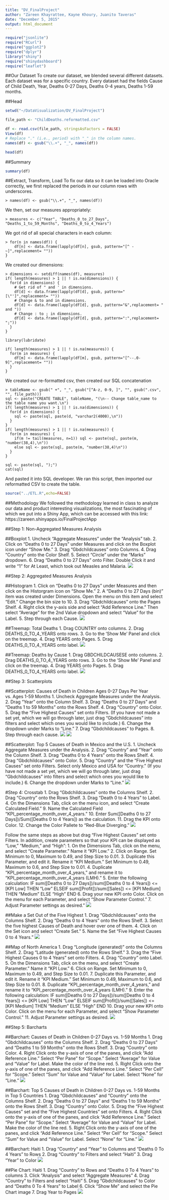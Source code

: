 ```yaml
---
title: "DV_FinalProject"
author: "Zareen Khayrattee, Kayne Khoury, Juanito Taveras"
date: "December 5, 2015"
output: html_document
---
```

```r
require("jsonlite")
require("RCurl")
require("ggplot2")
require("dplyr")
library("shiny")
require("shinydashboard")
require("leaflet")
```

##Our Dataset
To create our dataset, we blended several different datasets.
Each dataset was for a specific country.
Every dataset had the fields Cause of Child Death, Year, Deaths 0-27 Days, Deaths 0-4 years, Deaths 1-59 months.

##Head
```r
setwd("~/DataVisualization/DV_FinalProject")

file_path <- "ChildDeaths.reformatted.csv"

df <- read.csv(file_path, stringsAsFactors = FALSE)
View(df)
# Replace "." (i.e., period) with "_" in the column names.
names(df) <- gsub("\\.+", "_", names(df))

head(df)
```

##Summary
```r
summary(df)
```

##Extract, Transform, Load
To fix our data so it can be loaded into Oracle correctly, we first replaced the periods in our column rows with underscores. 
```
> names(df) <- gsub("\\.+", "_", names(df))
```
We then, set our measures appropriately:
```
> measures <- c("Year", "Deaths_0_to_27_Days", "Deaths_1_to_59_Months", "Deaths_0_to_4_Years") 
```
We got rid of all special characters in each column:
```
> for(n in names(df)) {
    df[n] <- data.frame(lapply(df[n], gsub, pattern="[^ -~]",replacement= ""))
}
```
We created our dimensions:
```
> dimensions <- setdiff(names(df), measures)
if( length(measures) > 1 || ! is.na(dimensions)) {
  for(d in dimensions) {
    # Get rid of " and ' in dimensions.
    df[d] <- data.frame(lapply(df[d], gsub, pattern="[\"']",replacement= ""))
    # Change & to and in dimensions.
    df[d] <- data.frame(lapply(df[d], gsub, pattern="&",replacement= " and "))
    # Change : to ; in dimensions.
    df[d] <- data.frame(lapply(df[d], gsub, pattern=":",replacement= ";"))
  }
}

library(lubridate)

if( length(measures) > 1 || ! is.na(measures)) {
  for(m in measures) {
    df[m] <- data.frame(lapply(df[m], gsub, pattern="[^--.0-9]",replacement= ""))
  }
}
```

We created our re-formatted csv, then created our SQL concatenation
```
> tableName <- gsub(" +", "_", gsub("[^A-z, 0-9, ]", "", gsub(".csv", "", file_path)))
sql <- paste("CREATE TABLE", tableName, "(\n-- Change table_name to the table name you want.\n")
if( length(measures) > 1 || ! is.na(dimensions)) {
  for(d in dimensions) {
    sql <- paste(sql, paste(d, "varchar2(4000),\n"))
  }
}
if( length(measures) > 1 || ! is.na(measures)) {
  for(m in measures) {
    if(m != tail(measures, n=1)) sql <- paste(sql, paste(m, "number(38,4),\n"))
    else sql <- paste(sql, paste(m, "number(38,4)\n"))
  }
}

sql <- paste(sql, ");")
cat(sql)
```
And pasted it into SQL developer. We ran this script, then imported our reformatted CSV to create the table.

```r
source("../ETL.R",echo=FALSE)
```

##Methodology
We followed the methodology learned in class to analyze our data and product interesting visualizations, the most fascinating of which we put into a Shiny App, which can be accessed with this link:
https://zareen.shinyapps.io/FinalProjectApp

##Step 1: Non-Aggregated Measures Analysis

##Boxplot
1. Uncheck "Aggregate Measures" under the "Analysis" tab.
2. Click on "Deaths 0 to 27 Days" under Measures and click on the Boxplot icon under "Show Me."
3. Drag "Gbdchildcauses" onto Columns.
4. Drag "Country" onto the Color Shelf.
5. Select "Circle" under the "Marks" dropdown.
6. Drag "Deaths 0 to 27 Days" onto Filter. Double Click it and write "1" for At Least, which took out Measles and Malaria.
![](../02 Tableau/Boxplot1.jpg)

##Step 2: Aggregated Measures Analysis

##Histogram
1. Click on "Deaths 0 to 27 Days" under Measures and then click on the Historgram icon on "Show Me."
2. A "Deaths 0 to 27 Days (bin)" item was created under Dimensions. Open the menu on this item and select "Edit." Change the bin size to 10.
3. Drag "Gbdchildcauses" onto the Pages Shelf.
4. Right click the y-axis side and select "Add Reference Line." Then select "Average" for the 2nd Value dropdown and select "Value" for the Label.
5. Step through each Cause.
![](../02 Tableau/histogram_screenshot.jpg)

##Treemap: Total Deaths
1. Drag COUNTRY onto columns.
2. Drag DEATHS_0_TO_4_YEARS onto rows.
3. Go to the 'Show Me' Panel and click on the treemap.
4. Drag YEARS onto Pages.
5. Drag DEATHS_0_TO_4_YEARS onto label.
![](../02 Tableau/Treemap total deaths1.jpg)

##Treemap: Deaths by Cause
1. Drag GBDCHILDCAUSESE onto columns.
2. Drag DEATHS_0_TO_4_YEARS onto rows.
3. Go to the 'Show Me' Panel and click on the treemap.
4. Drag YEARS onto Pages.
5. Drag DEATHS_0_TO_4_YEARS onto label.
![](../02 Tableau/Treemap Deaths by Cause1.jpg)

##Step 3: Scatterplots

##Scatterplot: Causes of Death in Children Ages 0-27 Days Per Year vs. Ages 1-59 Months
1. Uncheck Aggregate Measures under the Analysis.
2. Drag "Year" onto the Column Shelf.
3. Drag "Deaths 0 to 27 Days" and "Deaths 1 to 59 Months" onto the Rows Shelf.
4. Drag "Country" onto Color.
5. Drag the "Five Highest Causes"
set onto Filters. (If you have not made a set yet, which we will go through later, just drag "Gbdchildcauses" into filters and select which ones you would like to include.)
6. Change the dropdown under Marks to "Line."
7. Drag "Gbdchildcauses" to Pages.
8. Step through each cause.
![](../02 Tableau/Scatterplot2.jpg)
![](../02 Tableau/Scatterplot3.jpg)

##Scatterplot: Top 5 Causes of Death in Mexico and the U.S.
1. Uncheck Aggregate Measures under the Analysis.
2. Drag "Country" and "Year" onto the Column Shelf.
3. Drag "Deaths 0 to 4 Years" onto the Rows Shelf.
4. Drag "Gbdchildcauses" onto Color.
5. Drag "Country" and the "Five Highest Causes"
set onto Filters. Select only Mexico and USA for "Country." (If you have not made a set yet, which we will go through later, just drag "Gbdchildcauses" into filters and select which ones you would like to include.)
6. Change the dropdown under Marks to "Line."
![](../02 Tableau/MexicoUS Scatterplot1.jpg)

#Step 4: Crosstab
1. Drag "Gbdchildcauses" onto the Columns Shelf.
2. Drag "Country" onto the Rows Shelf.
3. Drag "Death 0 to 4 Years" to Label.
4. On the Dimensions Tab, click on the menu icon, and select "Create Calculated Field."
9. Name the Calculated Field "KPI_percentage_month_over_4_years."
10. Enter Sum([Deaths 0 to 27 Days])/Sum([Deaths 0 to 4 Years]) as the calculation.
11. Drag the KPI onto Color.
12. Change the Color Pallete to "Red-Blue Diverging."
![](../02 Tableau/Crosstab.jpg)

Follow the same steps as above but drag "Five Highest Causes" set onto Filters.
In addition, create parameters so that your KPI can be displayed as "Low," "Medium," and "High":
1. On the Dimensions Tab, click on the menu, and select "Create Parameter." Name it "KPI Low."
2. Click on Range. Set Minimum to 0, Maximum to 0.49, and Step Size to 0.01.
3. Duplicate this Parameter, and edit it. Rename it "KPI Medium." Set Minimum to 0.49, Maximum to 0.6, and Step Size to 0.01.
4. Duplicate "KPI_percentage_month_over_4_years," and rename it to "KPI_percentage_month_over_4_years (LMH)."
5. Enter the following calculation:
IF sum([Deaths 0 to 27 Days])/sum([Deaths 0 to 4 Years])	<= [KPI	Low] THEN "Low"
ELSEIF sum([Profit])/sum([Sales])	<= [KPI Medium] THEN "Medium"
ELSE "High"
END
6. Drag your new KPI onto Color.
Click on the menu for each Parameter, and select "Show Parameter Control."
7. Adjust Parameter settings as desired."
![](../02 Tableau/Crosstab2.jpg)

##Make a Set Out of the Five Highest
1. Drag "Gbdchildcauses" onto the Columns Shelf.
2. Drag "Deaths 0 to 4 Years" onto the Rows Shelf.
3. Select the five highest Causes of Death and hover over one of them.
4. Click on the Set icon and select "Create Set."
5. Name the Set "Five Highest Causes 0 to 4 Years."
![](../02 Tableau/Five Highest.jpg)

##Map of North America
1. Drag "Longitude (generated)" onto the Columns Shelf.
2. Drag "Latitude (generated) onto the Rows Shelf."
3. Drag the "Five Highest Causes 0 to 4 Years" set onto Filters.
4. Drag "Country" onto Label.
5. On the Dimensions Tab, click on the menu, and select "Create Parameter." Name it "KPI Low."
6. Click on Range. Set Minimum to 0, Maximum to 0.49, and Step Size to 0.01.
7. Duplicate this Parameter, and edit it. Rename it "KPI Medium." Set Minimum to 0.49, Maximum to 0.6, and Step Size to 0.01.
8. Duplicate "KPI_percentage_month_over_4_years," and rename it to "KPI_percentage_month_over_4_years (LMH)."
9. Enter the following calculation:
IF sum([Deaths 0 to 27 Days])/sum([Deaths 0 to 4 Years])	<= [KPI	Low] THEN "Low"
ELSEIF sum([Profit])/sum([Sales])	<= [KPI Medium] THEN "Medium"
ELSE "High"
END
10. Drag your new KPI onto Color.
Click on the menu for each Parameter, and select "Show Parameter Control."
11. Adjust Parameter settings as desired.
![](../02 Tableau/Map2_1.jpg)

##Step 5: Barcharts

##Barchart: Causes of Death in Children 0-27 Days vs. 1-59 Months
1. Drag "Gbdchildcauses" onto the Columns Shelf.
2. Drag "Deaths 0 to 27 Days" and "Deaths 1 to 59 Months" onto the Rows Shelf.
3. Drag "Country" onto Color.
4. Right Click onto the y-axis of one of the panes, and click "Add Reference Line." Select "Per Pane" for "Scope." Select "Average" for Value and "Value" for Label. Make the color of the line red.
5. Right Click onto the y-axis of one of the panes, and click "Add Reference Line." Select "Per Cell" for "Scope." Select "Sum" for Value and "Value" for Label. Select "None" for "Line."
![](../02 Tableau/Barchart.jpg)

##Barchart: Top 5 Causes of Death in Children 0-27 Days vs. 1-59 Months in Top 5 Countries
1. Drag "Gbdchildcauses" and "Country" onto the Columns Shelf.
2. Drag "Deaths 0 to 27 Days" and "Deaths 1 to 59 Months" onto the Rows Shelf.
3. Drag "Country" onto Color.
5. Drag the "Five Highest Causes" set and the "Five Highest Countries" set onto Filters.
4. Right Click onto the y-axis of one of the panes, and click "Add Reference Line." Select "Per Pane" for "Scope." Select "Average" for Value and "Value" for Label. Make the color of the line red.
5. Right Click onto the y-axis of one of the panes, and click "Add Reference Line." Select "Per Cell" for "Scope." Select "Sum" for Value and "Value" for Label. Select "None" for "Line."
![](../02 Tableau/Barchart2.jpg)

##Barchart: Haiti
1. Drag "Country" and "Year" to Columns and "Deaths 0 To 4 Years" to Rows
2. Drag "Country" to Filters and select "Haiti"
3. Drag "Year" to Color
![](../02 Tableau/Haiti Bar.jpg)

##Pie Chart: Haiti
1. Drag "Country" to Rows and "Deaths 0 To 4 Years" to columns
3. Click "Analysis" and select "Aggregate Measures"
4. Drag "Country" to Filters and select "Haiti"
5. Drag "Gbdchildcauses" to Color and "Deaths 0 To 4 Years" to Label
6. Click "Show Me" and select the Pie Chart image
7. Drag Year to Pages
![](../02 Tableau/Haiti Pie.jpg)

